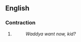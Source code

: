 ==English==

===Contraction===
{{en-cont}}

# {{lb|en|informal}} {{eye dialect of|[[what]] [[do]] [[you]]|lang=en}}
#: ''Waddya want now, kid?''